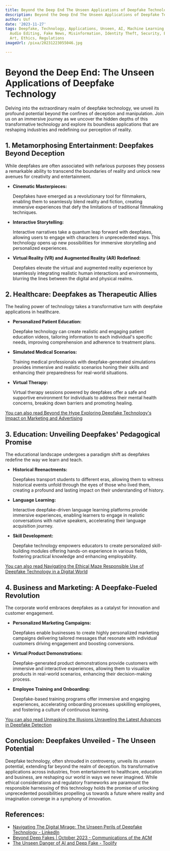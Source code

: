 ```yaml
---
title: Beyond the Deep End The Unseen Applications of Deepfake Technology
description: Beyond the Deep End The Unseen Applications of Deepfake Technology
author: Usf
date: '2023-11-27'
tags: Deepfake, Technology, Applications, Unseen, AI, Machine Learning, Video Editing,
  Audio Editing, Fake News, Misinformation, Identity Theft, Security, Entertainment,
  Art, Ethics, Regulations
imageUrl: /pixa/20231223055046.jpg

---
```

# Beyond the  Deep End: The Unseen Applications of Deepfake Technology

Delving into the extraordinary realm of deepfake technology, we unveil its profound potential  beyond the confines of deception and  manipulation. Join  us on an immersive journey  as we uncover the hidden depths  of this transformative technology and explore its boundless applications that are reshaping industries  and redefining our perception of reality.


##  1. Metamorphosing Entertainment: Deepfakes Beyond Deception

While deepfakes  are  often  associated with nefarious purposes they  possess a remarkable ability to transcend the boundaries of reality and unlock new avenues  for creativity and  entertainment.

- **Cinematic Masterpieces:**

   Deepfakes have emerged as a revolutionary tool for filmmakers, enabling them  to seamlessly blend reality and fiction, creating immersive experiences that defy the limitations of traditional filmmaking techniques.

- **Interactive Storytelling:**

   Interactive narratives take a quantum leap forward with deepfakes, allowing users to engage with characters in unprecedented ways. This technology opens up new possibilities for immersive storytelling and  personalized experiences.

- **Virtual Reality (VR)  and Augmented  Reality  (AR) Redefined:**

   Deepfakes elevate the virtual and augmented reality experience by seamlessly integrating realistic human interactions and environments, blurring the lines between the digital and physical realms.


## 2. Healthcare: Deepfakes as Therapeutic Allies

The healing power  of technology takes a transformative turn with deepfake applications in healthcare.

- **Personalized Patient Education:**

   Deepfake technology can create realistic  and engaging  patient education  videos,  tailoring information  to each individual's  specific needs, improving comprehension and adherence to treatment plans.

- **Simulated Medical Scenarios:**

   Training medical  professionals  with deepfake-generated simulations provides immersive and  realistic scenarios  honing their skills and enhancing their preparedness for real-world situations.

- **Virtual Therapy:**

   Virtual therapy sessions powered  by deepfakes  offer a safe and supportive environment for individuals to address their mental health concerns, breaking down barriers and promoting healing.


[You can also read Beyond  the Hype Exploring Deepfake  Technology's Impact on Marketing and Advertising](Beyond%20the%20Hype%20Exploring%20Deepfake%20Technology%27s%20Impact%20on%20Marketing%20and%20Advertising)


## 3. Education:  Unveiling Deepfakes' Pedagogical Promise

The educational landscape undergoes a paradigm shift as deepfakes redefine the way we learn and teach.

- **Historical Reenactments:**

   Deepfakes transport students to different eras, allowing them to witness historical  events unfold through the eyes of those who lived them, creating a profound and  lasting impact on their understanding of history.

- **Language Learning:**

    Interactive deepfake-driven language learning platforms provide immersive experiences,  enabling learners to  engage in realistic conversations with native speakers, accelerating their  language acquisition journey.

- **Skill Development:**

    Deepfake technology empowers educators to create personalized skill-building modules offering hands-on experience in various fields, fostering practical knowledge  and enhancing employability.


[You can also read Navigating  the Ethical Maze  Responsible Use  of Deepfake Technology in a Digital  World](Navigating%20the%20Ethical%20Maze%20Responsible%20Use%20of%20Deepfake%20Technology%20in%20a%20Digital%20World)


##  4. Business and Marketing: A Deepfake-Fueled Revolution

The  corporate  world embraces deepfakes as a catalyst for innovation and customer engagement.

- **Personalized Marketing Campaigns:**

   Deepfakes  enable businesses to create highly personalized marketing campaigns delivering tailored messages that resonate with  individual customers driving engagement and boosting conversions.

- **Virtual Product Demonstrations:**

    Deepfake-generated product demonstrations provide customers with immersive and interactive experiences, allowing them to visualize products in real-world scenarios,  enhancing their decision-making process.

- **Employee Training and Onboarding:**

   Deepfake-based training  programs offer immersive and engaging experiences, accelerating onboarding processes upskilling employees, and fostering a culture of continuous learning.


[You  can  also read Unmasking the Illusions Unraveling the Latest Advances in Deepfake Detection](Unmasking%20the%20Illusions%20Unraveling%20the%20Latest%20Advances%20in%20Deepfake%20Detection)


## Conclusion: Deepfakes Unveiled - The Unseen Potential

Deepfake technology, often shrouded in controversy, unveils its unseen potential, extending far beyond the realm of deception. Its transformative applications across industries, from entertainment to healthcare, education and business, are reshaping our  world  in ways we never imagined. While ethical considerations and regulatory frameworks are paramount the responsible harnessing of this technology holds the promise of unlocking unprecedented possibilities propelling us towards a  future where reality and  imagination converge in a symphony  of innovation.

## References:
- [Navigating The Digital Mirage: The Unseen Perils of Deepfake Technology - LinkedIn](https://www.linkedin.com/pulse/navigating-digital-mirage-unseen-perils-deepfake-technology-kumar?trk=public_post)
- [Beyond Deep Fakes | October 2023 - Communications of the ACM](https://m-cacm.acm.org/magazines/2023/10/276635-beyond-deep-fakes/fulltext)
- [The Unseen Danger of AI and Deep Fake - Toolify](https://www.toolify.ai/ai-news/the-unseen-danger-of-ai-and-deep-fake-44971)
